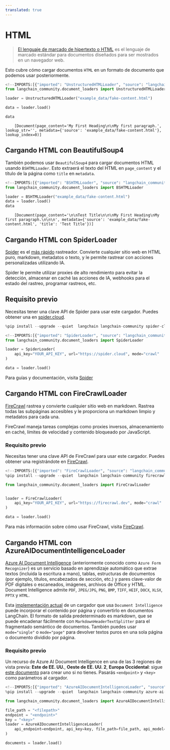 ```yaml
---
translated: true
---
```


# HTML

>[El lenguaje de marcado de hipertexto o HTML](https://en.wikipedia.org/wiki/HTML) es el lenguaje de marcado estándar para documentos diseñados para ser mostrados en un navegador web.

Esto cubre cómo cargar documentos `HTML` en un formato de documento que podemos usar posteriormente.

```python
<!--IMPORTS:[{"imported": "UnstructuredHTMLLoader", "source": "langchain_community.document_loaders", "docs": "https://api.python.langchain.com/en/latest/document_loaders/langchain_community.document_loaders.html.UnstructuredHTMLLoader.html", "title": "HTML"}]-->
from langchain_community.document_loaders import UnstructuredHTMLLoader
```

```python
loader = UnstructuredHTMLLoader("example_data/fake-content.html")
```

```python
data = loader.load()
```

```python
data
```

```output
    [Document(page_content='My First Heading\n\nMy first paragraph.', lookup_str='', metadata={'source': 'example_data/fake-content.html'}, lookup_index=0)]
```

## Cargando HTML con BeautifulSoup4

También podemos usar `BeautifulSoup4` para cargar documentos HTML usando `BSHTMLLoader`. Esto extraerá el texto del HTML en `page_content` y el título de la página como `title` en `metadata`.

```python
<!--IMPORTS:[{"imported": "BSHTMLLoader", "source": "langchain_community.document_loaders", "docs": "https://api.python.langchain.com/en/latest/document_loaders/langchain_community.document_loaders.html_bs.BSHTMLLoader.html", "title": "HTML"}]-->
from langchain_community.document_loaders import BSHTMLLoader
```

```python
loader = BSHTMLLoader("example_data/fake-content.html")
data = loader.load()
data
```

```output
    [Document(page_content='\n\nTest Title\n\n\nMy First Heading\nMy first paragraph.\n\n\n', metadata={'source': 'example_data/fake-content.html', 'title': 'Test Title'})]
```

## Cargando HTML con SpiderLoader

[Spider](https://spider.cloud/?ref=langchain) es el [más rápido](https://github.com/spider-rs/spider/blob/main/benches/BENCHMARKS.md#benchmark-results) rastreador. Convierte cualquier sitio web en HTML puro, markdown, metadatos o texto, y le permite rastrear con acciones personalizadas utilizando IA.

Spider le permite utilizar proxies de alto rendimiento para evitar la detección, almacenar en caché las acciones de IA, webhooks para el estado del rastreo, programar rastreos, etc.

## Requisito previo

Necesitas tener una clave API de Spider para usar este cargador. Puedes obtener una en [spider.cloud](https://spider.cloud).

```python
%pip install --upgrade --quiet  langchain langchain-community spider-client
```

```python
<!--IMPORTS:[{"imported": "SpiderLoader", "source": "langchain_community.document_loaders", "docs": "https://api.python.langchain.com/en/latest/document_loaders/langchain_community.document_loaders.spider.SpiderLoader.html", "title": "HTML"}]-->
from langchain_community.document_loaders import SpiderLoader

loader = SpiderLoader(
    api_key="YOUR_API_KEY", url="https://spider.cloud", mode="crawl"
)

data = loader.load()
```

Para guías y documentación, visita [Spider](https://spider.cloud/docs/api)

## Cargando HTML con FireCrawlLoader

[FireCrawl](https://firecrawl.dev/?ref=langchain) rastrea y convierte cualquier sitio web en markdown. Rastrea todas las subpáginas accesibles y le proporciona un markdown limpio y metadatos para cada una.

FireCrawl maneja tareas complejas como proxies inversos, almacenamiento en caché, límites de velocidad y contenido bloqueado por JavaScript.

### Requisito previo

Necesitas tener una clave API de FireCrawl para usar este cargador. Puedes obtener una registrándote en [FireCrawl](https://firecrawl.dev/?ref=langchainpy).

```python
<!--IMPORTS:[{"imported": "FireCrawlLoader", "source": "langchain_community.document_loaders", "docs": "https://api.python.langchain.com/en/latest/document_loaders/langchain_community.document_loaders.firecrawl.FireCrawlLoader.html", "title": "HTML"}]-->
%pip install --upgrade --quiet  langchain langchain-community firecrawl-py

from langchain_community.document_loaders import FireCrawlLoader


loader = FireCrawlLoader(
    api_key="YOUR_API_KEY", url="https://firecrawl.dev", mode="crawl"
)

data = loader.load()
```

Para más información sobre cómo usar FireCrawl, visita [FireCrawl](https://firecrawl.dev/?ref=langchainpy).

## Cargando HTML con AzureAIDocumentIntelligenceLoader

[Azure AI Document Intelligence](https://aka.ms/doc-intelligence) (anteriormente conocido como `Azure Form Recognizer`) es un servicio basado en aprendizaje automático que extrae textos (incluida la escritura a mano), tablas, estructuras de documentos (por ejemplo, títulos, encabezados de sección, etc.) y pares clave-valor de PDF digitales o escaneados, imágenes, archivos de Office y HTML. Document Intelligence admite `PDF`, `JPEG/JPG`, `PNG`, `BMP`, `TIFF`, `HEIF`, `DOCX`, `XLSX`, `PPTX` y `HTML`.

Esta [implementación actual](https://aka.ms/di-langchain) de un cargador que usa `Document Intelligence` puede incorporar el contenido por página y convertirlo en documentos LangChain. El formato de salida predeterminado es markdown, que se puede encadenar fácilmente con `MarkdownHeaderTextSplitter` para el fragmentado semántico de documentos. También puedes usar `mode="single"` o `mode="page"` para devolver textos puros en una sola página o documento dividido por página.

### Requisito previo

Un recurso de Azure AI Document Intelligence en una de las 3 regiones de vista previa: **Este de EE. UU.**, **Oeste de EE. UU. 2**, **Europa Occidental**: sigue [este documento](https://learn.microsoft.com/azure/ai-services/document-intelligence/create-document-intelligence-resource?view=doc-intel-4.0.0) para crear uno si no tienes. Pasarás `<endpoint>` y `<key>` como parámetros al cargador.

```python
<!--IMPORTS:[{"imported": "AzureAIDocumentIntelligenceLoader", "source": "langchain_community.document_loaders", "docs": "https://api.python.langchain.com/en/latest/document_loaders/langchain_community.document_loaders.doc_intelligence.AzureAIDocumentIntelligenceLoader.html", "title": "HTML"}]-->
%pip install --upgrade --quiet  langchain langchain-community azure-ai-documentintelligence

from langchain_community.document_loaders import AzureAIDocumentIntelligenceLoader

file_path = "<filepath>"
endpoint = "<endpoint>"
key = "<key>"
loader = AzureAIDocumentIntelligenceLoader(
    api_endpoint=endpoint, api_key=key, file_path=file_path, api_model="prebuilt-layout"
)

documents = loader.load()
```
